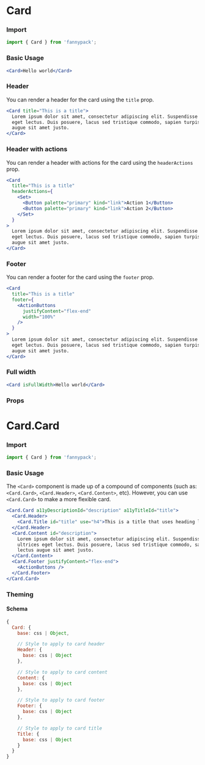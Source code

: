 
# Card

### Import

```jsx
import { Card } from 'fannypack';
```

### Basic Usage

```.jsx
<Card>Hello world</Card>
```

### Header

You can render a header for the card using the `title` prop.

```.jsx
<Card title="This is a title">
  Lorem ipsum dolor sit amet, consectetur adipiscing elit. Suspendisse diam ipsum, cursus id placerat congue, ultrices
  eget lectus. Duis posuere, lacus sed tristique commodo, sapien turpis mollis nunc, vestibulum consectetur lectus
  augue sit amet justo.
</Card>
```

### Header with actions

You can render a header with actions for the card using the `headerActions` prop.

```.jsx
<Card
  title="This is a title"
  headerActions={
    <Set>
      <Button palette="primary" kind="link">Action 1</Button>
      <Button palette="primary" kind="link">Action 2</Button>
    </Set>
  }
>
  Lorem ipsum dolor sit amet, consectetur adipiscing elit. Suspendisse diam ipsum, cursus id placerat congue, ultrices
  eget lectus. Duis posuere, lacus sed tristique commodo, sapien turpis mollis nunc, vestibulum consectetur lectus
  augue sit amet justo.
</Card>
```

### Footer

You can render a footer for the card using the `footer` prop.

```.jsx
<Card
  title="This is a title"
  footer={
    <ActionButtons
      justifyContent="flex-end"
      width="100%"
    />
  }
>
  Lorem ipsum dolor sit amet, consectetur adipiscing elit. Suspendisse diam ipsum, cursus id placerat congue, ultrices
  eget lectus. Duis posuere, lacus sed tristique commodo, sapien turpis mollis nunc, vestibulum consectetur lectus
  augue sit amet justo.
</Card>
```

### Full width

```.jsx
<Card isFullWidth>Hello world</Card>
```

### Props

<PropsTable component={Card} />

<Divider marginTop="major-4" marginBottom="major-4" />

# Card.Card

### Import

```jsx
import { Card } from 'fannypack';
```

### Basic Usage

The `<Card>` component is made up of a compound of components (such as: `<Card.Card>`, `<Card.Header>`, `<Card.Content>`, etc). However, you can use `<Card.Card>` to make a more flexible card.

```.jsx
<Card.Card a11yDescriptionId="description" a11yTitleId="title">
  <Card.Header>
    <Card.Title id="title" use="h4">This is a title that uses heading level 4</Card.Title>
  </Card.Header>
  <Card.Content id="description">
    Lorem ipsum dolor sit amet, consectetur adipiscing elit. Suspendisse diam ipsum, cursus id placerat congue,
    ultrices eget lectus. Duis posuere, lacus sed tristique commodo, sapien turpis mollis nunc, vestibulum consectetur
    lectus augue sit amet justo.
  </Card.Content>
  <Card.Footer justifyContent="flex-end">
    <ActionButtons />
  </Card.Footer>
</Card.Card>
```

### Theming

#### Schema

```jsx
{
  Card: {
    base: css | Object,

    // Style to apply to card header
    Header: {
      base: css | Object
    },

    // Style to apply to card content
    Content: {
      base: css | Object
    },

    // Style to apply to card footer
    Footer: {
      base: css | Object
    },

    // Style to apply to card title
    Title: {
      base: css | Object
    }
  }
}
```
